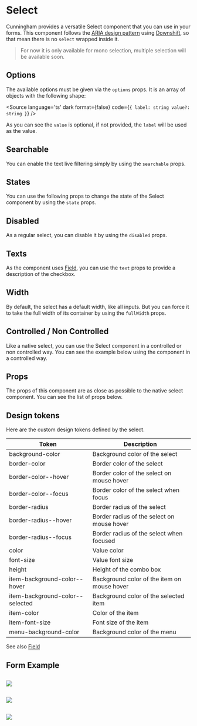 
<Meta title="Components/Forms/Select/Doc" component={Select}/>


# Select

Cunningham provides a versatile Select component that you can use in your forms. This component follows the [ARIA design pattern](https://www.w3.org/WAI/ARIA/apg/patterns/combobox/examples/combobox-autocomplete-list/)
using [Downshift](https://www.downshift-js.com/), so that mean there is no `select` wrapped inside it.

> For now it is only available for mono selection, multiple selection will be available soon.

<Canvas>
  <Story id="components-forms-select-mono--uncontrolled"/>
</Canvas>

## Options

The available options must be given via the `options` props. It is an array of objects with the following shape:

<Source
  language='ts'
  dark
  format={false}
  code={`{
  label: string
  value?: string
}`}
/>

As you can see the `value` is optional, if not provided, the `label` will be used as the value.

## Searchable

You can enable the text live filtering simply by using the `searchable` props.

<Canvas withSource="open">
  <Story id="components-forms-select-mono--searchable-uncontrolled"/>
</Canvas>

## States

You can use the following props to change the state of the Select component by using the `state` props.

<Canvas withSource="open">
  <Story id="components-forms-select-mono--success"/>
</Canvas>

<Canvas withSource="open">
  <Story id="components-forms-select-mono--error"/>
</Canvas>

## Disabled

As a regular select, you can disable it by using the `disabled` props.

<Canvas withSource="open">
  <Story id="components-forms-select-mono--disabled"/>
</Canvas>

## Texts

As the component uses [Field](?path=/story/components-forms-field-doc--page), you can use the `text` props to provide a description of the checkbox.

<Canvas withSource="open">
  <Story id="components-forms-select-mono--with-text"/>
</Canvas>

## Width

By default, the select has a default width, like all inputs. But you can force it to take the full width of its container by using the `fullWidth` props.

<Canvas withSource="open">
  <Story id="components-forms-select-mono--full-width"/>
</Canvas>

## Controlled / Non Controlled

Like a native select, you can use the Select component in a controlled or non controlled way. You can see the example below
using the component in a controlled way.

<Canvas withSource="open">
  <Story id="components-forms-select-mono--controlled"/>
</Canvas>

## Props

The props of this component are as close as possible to the native select component. You can see the list of props below.

<ArgsTable of={Select} />

## Design tokens

Here are the custom design tokens defined by the select.

| Token        	| Description                 	|
|---------------	|-----------------------------	|
| background-color   	| Background color of the select    	|
| border-color   	| Border color of the select    	|
| border-color--hover   	| Border color of the select on mouse hover   	|
| border-color--focus   	| Border color of the select when focus   	|
| border-radius     	| Border radius of the select      	|
| border-radius--hover   	| Border radius of the select on mouse hover    	|
| border-radius--focus   	| Border radius of the select when focused    	|
| color   	| Value color  	|
| font-size        	| Value font size        	|
| height | Height of the combo box |
| item-background-color--hover | Background color of the item on mouse hover    	|
| item-background-color--selected | Background color of the selected item    	|
| item-color | Color of the item    	|
| item-font-size | Font size of the item    	|
| menu-background-color | Background color of the menu    	|

See also [Field](?path=/story/components-forms-field-doc--page)

## Form Example

<Canvas>
  <Story id="components-forms-select-mono--form-example"/>
</Canvas>

##

<img src="components/Forms/Select/resources/dd_1.svg"/>

##

<img src="components/Forms/Select/resources/dd_2.svg"/>

##

<img src="components/Forms/Select/resources/dd_3.svg"/>